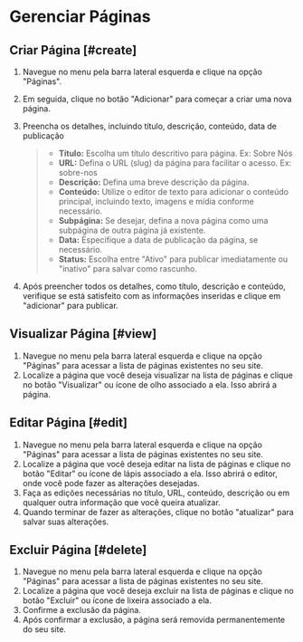 # Gerenciar Páginas

## Criar Página [#create]
1. Navegue no menu pela barra lateral esquerda e clique na opção "Páginas".
2. Em seguida, clique no botão "Adicionar" para começar a criar uma nova página.
3. Preencha os detalhes, incluindo título, descrição, conteúdo, data de publicação
    > - **Título:** Escolha um título descritivo para página. Ex: Sobre Nós
    > - **URL:** Defina o URL (slug) da página para facilitar o acesso. Ex: sobre-nos
    > - **Descrição:** Defina uma breve descrição da página.
    > - **Conteúdo:** Utilize o editor de texto para adicionar o conteúdo principal, incluindo texto, imagens e mídia conforme necessário.
    > - **Subpágina:** Se desejar, defina a nova página como uma subpágina de outra página já existente.
    > - **Data:** Especifique a data de publicação da página, se necessário.
    > - **Status:** Escolha entre "Ativo" para publicar imediatamente ou "inativo" para salvar como rascunho.

4. Após preencher todos os detalhes, como título, descrição e conteúdo, verifique se está satisfeito com as informações inseridas e clique em "adicionar" para publicar.

## Visualizar Página [#view]
1. Navegue no menu pela barra lateral esquerda e clique na opção "Páginas" para acessar a lista de páginas existentes no seu site.
2. Localize a página que você deseja visualizar na lista de páginas e clique no botão "Visualizar" ou ícone de olho associado a ela. Isso abrirá a página.

## Editar Página [#edit]
1. Navegue no menu pela barra lateral esquerda e clique na opção "Páginas" para acessar a lista de páginas existentes no seu site.
2. Localize a página que você deseja editar na lista de páginas e clique no botão "Editar" ou ícone de lápis associado a ela. Isso abrirá o editor, onde você pode fazer as alterações desejadas.
3. Faça as edições necessárias no título, URL, conteúdo, descrição ou em qualquer outra informação que você queira atualizar.
3. Quando terminar de fazer as alterações, clique no botão "atualizar" para salvar suas alterações.

## Excluir Página [#delete]
1. Navegue no menu pela barra lateral esquerda e clique na opção "Páginas" para acessar a lista de páginas existentes no seu site.
2. Localize a página que você deseja excluir na lista de páginas e clique no botão "Excluir" ou ícone de lixeira associado a ela.
3. Confirme a exclusão da página.
4. Após confirmar a exclusão, a página será removida permanentemente do seu site.
